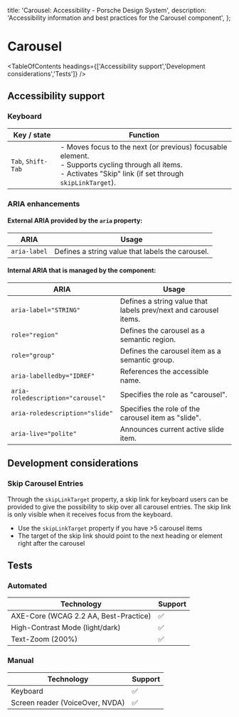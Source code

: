 
  title: 'Carousel: Accessibility - Porsche Design System',
  description: 'Accessibility information and best practices for the Carousel component',
};

# Carousel <ComponentStatus tagName="p-carousel"></ComponentStatus>

<TableOfContents headings={['Accessibility support','Development considerations','Tests']} />

## Accessibility support

### Keyboard

| Key / state        | Function                                                                                                                                                              |
| ------------------ | --------------------------------------------------------------------------------------------------------------------------------------------------------------------- |
| `Tab`, `Shift-Tab` | - Moves focus to the next (or previous) focusable element. <br/>- Supports cycling through all items. <br/>- Activates "Skip" link (if set through `skipLinkTarget`). |

### ARIA enhancements

#### External **ARIA** provided by the `aria` property:

| ARIA         | Usage                                            |
| ------------ | ------------------------------------------------ |
| `aria-label` | Defines a string value that labels the carousel. |

#### Internal **ARIA** that is managed by the component:

| ARIA                              | Usage                                                            |
| --------------------------------- | ---------------------------------------------------------------- |
| `aria-label="STRING"`             | Defines a string value that labels prev/next and carousel items. |
| `role="region"`                   | Defines the carousel as a semantic region.                       |
| `role="group"`                    | Defines the carousel item as a semantic group.                   |
| `aria-labelledby="IDREF"`         | References the accessible name.                                  |
| `aria-roledescription="carousel"` | Specifies the role as "carousel".                                |
| `aria-roledescription="slide"`    | Specifies the role of the carousel item as "slide".              |
| `aria-live="polite"`              | Announces current active slide item.                             |

## Development considerations

### Skip Carousel Entries

Through the `skipLinkTarget` property, a skip link for keyboard users can be provided to give the possibility to skip
over all carousel entries. The skip link is only visible when it receives focus from the keyboard.

- Use the `skipLinkTarget` property if you have >5 carousel items
- The target of the skip link should point to the next heading or element right after the carousel

## Tests

### Automated

| Technology                            | Support |
| ------------------------------------- | ------- |
| AXE-Core (WCAG 2.2 AA, Best-Practice) | ✅      |
| High-Contrast Mode (light/dark)       | ✅      |
| Text-Zoom (200%)                      | ✅      |

### Manual

| Technology                      | Support |
| ------------------------------- | ------- |
| Keyboard                        | ✅      |
| Screen reader (VoiceOver, NVDA) | ✅      |
